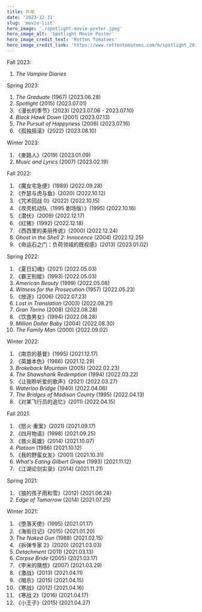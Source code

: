 ```yaml
---
title: 片单
date: '2023-12-31'
slug: 'movie-list'
hero_image: './spotlight-movie-poster.jpeg'
hero_image_alt: 'Spotlight Movie Poster'
hero_image_credit_text: 'Rotten Tomatoes'
hero_image_credit_link: 'https://www.rottentomatoes.com/m/spotlight_2015'
---
```


Fall 2023:

1. _The Vampire Diaries_

Spring 2023:

1. _The Graduate_ (1967)
   (2023.06.28)
2. _Spotlight_ (2015)
   (2023.07.01)
3. 《漫长的季节》(2023)
   (2023.07.06 - 2023.07.10)
4. _Black Hawk Down_ (2001)
   (2023.07.13)
5. _The Pursuit of Happyness_ (2006)
   (2023.07.16)
6. 《孤独摇滚》(2022)
   (2023.08.10)

Winter 2023:

1. 《麥路人》(2019)
   (2023.01.09)
2. _Music and Lyrics_ (2007)
   (2023.02.19)

Fall 2022:

1. 《魔女宅急便》(1989)
   (2022.09.28)
2. 《乔瑟与虎与鱼》(2020)
   (2022.10.12)
3. 《咒术回战 0》(2022)
   (2022.10.15)
4. 《攻壳机动队（1995 剧场版）》(1995)
   (2022.10.16)
5. 《潜伏》(2009)
   (2022.12.17)
6. 《红猪》(1992)
   (2022.12.18)
7. 《西西里的美丽传说》(2000)
   (2022.12.24)
8. _Ghost in the Shell 2: Innocence_ (2004)
   (2022.12.25)
9. 《命运石之门：负荷领域的既视感》(2013)
   (2023.01.02)

Spring 2022:

1. 《夏日幻魂》(2021)
   (2022.05.03)
2. 《霸王别姬》(1993)
   (2022.05.03)
3. _American Beauty_ (1999)
   (2022.05.08)
4. _Witness for the Prosecution_ (1957)
   (2022.05.23)
5. 《放逐》(2006)
   (2022.07.23)
6. _Lost in Translation_ (2003)
   (2022.08.21)
7. _Gran Torino_ (2008)
   (2022.08.28)
8. 《饮食男女》(1994)
   (2022.08.28)
9. _Million Dollar Baby_ (2004)
   (2022.08.30)
10. _The Family Man_ (2000)
    (2022.09.02)

Winter 2022:

1. 《南京的基督》(1995)
   (2021.12.17)
2. 《英雄本色》(1986)
   (2021.12.29)
3. _Brokeback Mountain_ (2005)
   (2022.02.23)
4. _The Shawshank Redemption_ (1994)
   (2022.03.22)
5. 《让我聆听爱的歌声》(2021)
   (2022.03.27)
6. _Waterloo Bridge_ (1940)
   (2022.04.06)
7. _The Bridges of Madison County_ (1995)
   (2022.04.13)
8. 《对某飞行员的追忆》(2011)
   (2022.04.15)

Fall 2021:

1. 《怒火·重案》(2021)
   (2021.09.17)
2. 《四月物语》(1998)
   (2021.09.25)
3. 《救火英雄》(2014)
   (2021.10.07)
4. _Platoon_ (1986)
   (2021.10.12)
5. 《我的野蛮女友》(2001)
   (2021.10.31)
6. _What's Eating Gilbert Grape_ (1993)
   (2021.11.12)
7. 《江湖论剑实录》(2014)
   (2021.11.21)

Spring 2021:

1. 《狼的孩子雨和雪》(2012)
   (2021.06.28)
2. _Edge of Tomorrow_ (2014)
   (2021.07.25)

Winter 2021:

1. 《堕落天使》(1995)
   (2021.01.17)
2. 《海街日记》(2015)
   (2021.01.20)
3. _The Naked Gun_ (1988)
   (2021.02.15)
4. 《拆弹专家 2》(2020)
   (2021.03.03)
5. _Detachment_ (2011)
   (2021.03.13)
6. _Corpse Bride_ (2005)
   (2021.03.17)
7. 《李米的猜想》(2007)
   (2021.03.29)
8. 《激战》(2013)
   (2021.04.11)
9. 《暗杀》(2015)
   (2021.04.15)
10. 《寒战》(2012)
    (2021.04.16)
11. 《寒战 2》(2016)
    (2021.04.17)
12. 《小王子》(2015)
    (2021.04.27)
